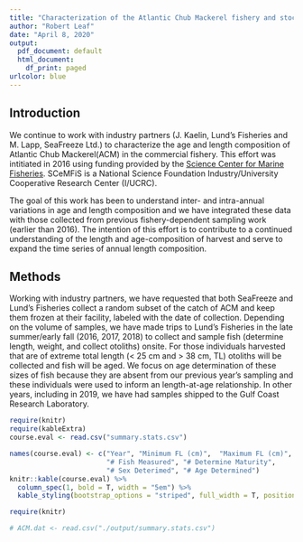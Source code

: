 ---
title: "Characterization of the Atlantic Chub Mackerel fishery and stock"
author: "Robert Leaf"
date: "April 8, 2020"
output:
  pdf_document: default
  html_document:
    df_print: paged
urlcolor: blue
---

## Introduction

We continue to work with industry partners (J. Kaelin, Lund’s Fisheries and M. Lapp, SeaFreeze Ltd.) to
characterize the age and length composition of Atlantic Chub Mackerel(ACM) in the commercial fishery. This effort was intitiated in 2016 using funding provided by the [Science Center for Marine Fisheries](www.scemfis.org/). SCeMFiS is a National Science Foundation Industry/University Cooperative Research Center (I/UCRC).

The goal of this work has been to understand inter- and intra-annual variations in age and length composition
and we have integrated these data with those collected from previous fishery-dependent sampling work (earlier than 2016). The intention of this effort is to contribute to a continued understanding of the length and age-composition of harvest and serve to expand the time series of annual length composition.

## Methods

Working with industry partners, we have requested that both SeaFreeze and Lund’s Fisheries collect a random subset of the catch of ACM and keep them frozen at their facility, labeled with the date of collection. Depending on the volume of samples, we have made trips to Lund’s Fisheries in the late summer/early fall (2016, 2017, 2018) to collect and sample fish (determine length, weight, and collect otoliths) onsite. For those individuals harvested that are of extreme total length (< 25 cm and > 38 cm, TL) otoliths will be collected and fish will be aged. We focus on age determination of these sizes of fish because they are absent from our previous year’s sampling and these individuals were used to inform an length-at-age relationship. In other years, including in 2019, we have had samples shipped to the Gulf Coast Research Laboratory.

```{r, echo=FALSE, message=FALSE, warning=FALSE}
require(knitr)
require(kableExtra)
course.eval <- read.csv("summary.stats.csv")

names(course.eval) <- c("Year",	"Minimum FL (cm)",	"Maximum FL (cm)", 
                        "# Fish Measured", "# Determine Maturity", 
                        "# Sex Deterimed", "# Age Determined")
knitr::kable(course.eval) %>%
  column_spec(1, bold = T, width = "5em") %>%
  kable_styling(bootstrap_options = "striped", full_width = T, position = "center")
```



```{r, echo=FALSE}
require(knitr)

# ACM.dat <- read.csv("./output/summary.stats.csv")

```


